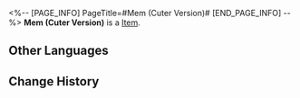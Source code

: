 <%-- [PAGE_INFO]
PageTitle=#Mem (Cuter Version)#
[END_PAGE_INFO] --%>
{{Item Infobox
|id          = 250606
|image       = Item Mem (Cuter Version).png{{subst:void|<!--$UPLOAD:<<SpriteOutput/Rogue/Tourn/Collection/ItemFigures/IconRogueTournCollection_MimiPigeon.png>-<Item Mem (Cuter Version).png>-<Item Icons>>-->}}
|type        = 
|invCategory = 
|rarity      = 4
|effect      = 
|description = After displaying this in the Probability Museum, receive 1 attempt to reset Blessings for free in the Divergent Universe Third Plane's Workbench of Creation.
}}
{{Description|Hey, don't rub my tail when I'm asleep!}}
'''Mem (Cuter Version)''' is a [[Item]].

==Other Languages==
{{Other Languages
|en   = Mem (Cuter Version)
|zhs  = 迷迷•可爱加强版
|zht  = 迷迷•可愛加強版
|ja   = ミュリオン・かわいさ強化版
|ko   = 미미•귀여움 강화 버전
|es   = Mem (versión más adorable)
|fr   = Mem (Version adorable)
|ru   = Мемо (милейшая версия)
|th   = Mem - เวอร์ชันเพิ่มความน่ารัก
|vi   = Mem - Phiên Bản Đáng Yêu Hơn
|de   = Memi (Süßere Version)
|id   = Mem: Edisi Ekstra Imut
|pt   = Mem (Versão Mais Fofa)
}}

==Change History==
{{Change History|3.1}}